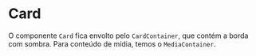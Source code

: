 

<Meta title='Data Display/Card' component={Card} />

# Card

O componente `Card` fica envolto pelo `CardContainer`, que contém a borda com sombra. Para conteúdo de mídia, temos o `MediaContainer`.

<Canvas>
  <Story
    name='Base'
    parameters={{
      design: {
        type: 'figma',
        url: 'https://www.figma.com/file/O3bKxIcsj2rc1FNIRclJyT/Saturn-System?node-id=806%3A11347'
      }
    }}
  >
    <ThemeProvider>
      <Card />
    </ThemeProvider>
  </Story>
</Canvas>
